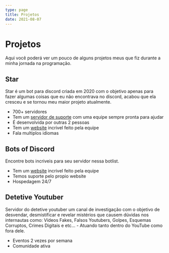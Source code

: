 ```yaml
---
type: page
title: Projetos
date: 2021-08-07
---
```


# Projetos

Aqui você poderá ver um pouco de alguns projetos meus que fiz durante a minha jornada na programação.

## Star

Star é um bot para discord criada em 2020 com o objetivo apenas para fazer algumas coisas que eu não encontrava no discord, acabou que ela cresceu e se tornou meu maior projeto atualmente.

- 700+ servidores
- Tem um [servidor de suporte](https://discord.gg/2pFH6Yy) com uma equipe sempre pronta para ajudar
- É desenvolvida por outras 2 pessoas
- Tem um [website](https://www.star-bot.tk) incrivel feito pela equipe
- Fala multiplos idiomas

## Bots of Discord

Encontre bots incriveis para seu servidor nessa botlist.

- Tem um [website](https://bots.ofdiscord.ga/) incrivel feito pela equipe
- Temos suporte pelo propio website
- Hospedagem 24/7

## Detetive Youtuber

Servidor do detetive youtuber um canal de investigação com o objetivo de desvendar, desmistificar e revelar mistérios que causem dúvidas nos internautas como: Vídeos Fakes, Falsos Youtubers, Golpes, Esquemas Corruptos, Crimes Digitais e etc... - Atuando tanto dentro do YouTube como fora dele.

- Eventos 2 vezes por semana
- Comunidade ativa